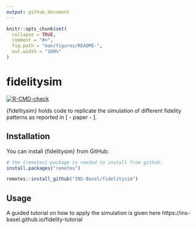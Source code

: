 ```yaml
---
output: github_document
---
```


<!-- README.md is generated from README.Rmd. Please edit that file -->

```r
knitr::opts_chunk$set(
  collapse = TRUE,
  comment = "#>",
  fig.path = "man/figures/README-",
  out.width = "100%"
)
```

# fidelitysim

<!-- badges: start -->
[![R-CMD-check](https://github.com/INS-Basel/fidelitysim/actions/workflows/R-CMD-check.yaml/badge.svg)](https://github.com/INS-Basel/fidelitysim/actions/workflows/R-CMD-check.yaml)
<!-- badges: end -->

{fidelitysim} holds code to replicate the simulation of different fidelity patterns 
as reported in [ - paper - ]. 

## Installation

You can install {fidelitysim} from GitHub:

``` r
# the {remotes}-package is needed to install from github: 
install.packages("remotes")

remotes::install_github("INS-Basel/fidelitysim")
```

## Usage

A guided tutorial on how to apply the simulation is given here https://ins-basel.github.io/fidelity-tutorial
